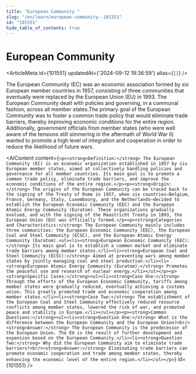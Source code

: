 ```yaml
---
title: "European Community "
slug: "/en/learn/european-community--101551"
id: "101551"
hide_table_of_contents: true
---
```



# European Community 

<ArticleMeta id={101551} updatedAt={'2024-09-12 19:36:59'} alias={`[]`} />
<div className='border-solid border-b border-t-0 my-4 border-[var(--ifm-color-gray-300)]' />

The European Community (EC) was an economic association formed by six European member countries in 1957, consisting of three communities that eventually were replaced by the European Union (EU) in 1993. The European Community dealt with policies and governing, in a communal fashion, across all member states.The primary goal of the European Community was to foster a common trade policy that would eliminate trade barriers, thereby improving economic conditions for the entire region. Additionally, government officials from member states (who were well aware of the tensions still simmering in the aftermath of World War II) wanted to promote a high level of integration and cooperation in order to reduce the likelihood of future wars.

<AIContent content={`<p><strong>Definition:</strong> The European Community (EC) is an economic organization established in 1957 by six European member states, aimed at collectively handling policies and governance for all member countries. Its main goal is to promote a common trade policy, eliminate trade barriers, and improve the economic conditions of the entire region.</p><p><strong>Origin:</strong> The origins of the European Community can be traced back to the signing of the Treaty of Rome in 1957, when six countries—Belgium, France, Germany, Italy, Luxembourg, and the Netherlands—decided to establish the European Economic Community (EEC) and the European Atomic Energy Community (Euratom). These organizations gradually evolved, and with the signing of the Maastricht Treaty in 1993, the European Union (EU) was officially formed.</p><p><strong>Categories and Characteristics:</strong> The European Community mainly includes three communities: the European Economic Community (EEC), the European Coal and Steel Community (ECSC), and the European Atomic Energy Community (Euratom).<ul><li><strong>European Economic Community (EEC):</strong> Its main goal is to establish a common market and eliminate trade barriers among member states.</li><li><strong>European Coal and Steel Community (ECSC):</strong> Aimed at preventing wars among member states by jointly managing coal and steel production.</li><li><strong>European Atomic Energy Community (Euratom):</strong> Promotes the peaceful use and research of nuclear energy.</li></ul></p><p><strong>Specific Cases:</strong><ul><li><strong>Case One:</strong> Through the efforts of the European Economic Community, tariffs among member states were gradually reduced, eventually achieving a customs union. This greatly promoted trade and economic cooperation among member states.</li><li><strong>Case Two:</strong> The establishment of the European Coal and Steel Community effectively reduced resource conflicts among member states, lowered the risk of war, and promoted peace and stability in Europe.</li></ul></p><p><strong>Common Questions:</strong><ul><li><strong>Question One:</strong> What is the difference between the European Community and the European Union?<br/><strong>Answer:</strong> The European Community is the predecessor of the European Union. The EU is the result of further development and expansion based on the European Community.</li><li><strong>Question Two:</strong> Why did the European Community aim to eliminate trade barriers?<br/><strong>Answer:</strong> Eliminating trade barriers can promote economic cooperation and trade among member states, thereby enhancing the economic level of the entire region.</li></ul></p>`} id={101551} />
